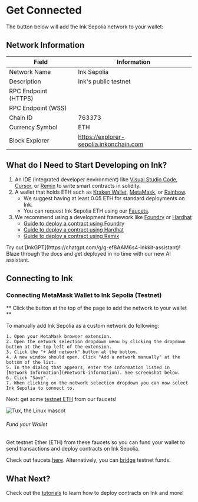 
# Get Connected

The button below will add the Ink Sepolia network to your wallet:

<AddNetworkButton />


## Network Information

| Field                | Information                                                    |
| -------------------- | -------------------------------------------------------------- |
| Network Name         | Ink Sepolia                                                    |
| Description          | Ink's public testnet                                           |
| RPC Endpoint (HTTPS) | <CopyableCode code="https://rpc-qnd-sepolia.inkonchain.com" /> |
| RPC Endpoint (WSS)   | <CopyableCode code="wss://rpc-qnd-sepolia.inkonchain.com" />    |
| Chain ID             | 763373                                                         |
| Currency Symbol      | ETH                                                            |
| Block Explorer       | https://explorer-sepolia.inkonchain.com                        |


## What do I Need to Start Developing on Ink?
1. An IDE (integrated developer environment) like [Visual Studio Code](https://code.visualstudio.com/), [Cursor](https://www.cursor.com), or [Remix](https://remix.ethereum.org/) to write smart contracts in solidity.
1. A wallet that holds ETH such as [Kraken Wallet](https://www.kraken.com/wallet), [MetaMask](https://metamask.io/), or [Rainbow](https://rainbow.me/).
    - We suggest having at least 0.05 ETH for standard deployments on Ink.
    - You can request Ink Sepolia ETH using our [Faucets](/quick-start/faucets).
1. We recommend using a development framework like [Foundry](https://book.getfoundry.sh/) or [Hardhat](https://hardhat.org/)
    - [Guide to deploy a contract using Foundry](/build/tutorials/deploying-a-smart-contract/foundry)
    - [Guide to deploy a contract using Hardhat](/build/tutorials/deploying-a-smart-contract/hardhat)
    - [Guide to deploy a contract using Remix](/build/tutorials/deploying-a-smart-contract/remix)

<Callout type="info" emoji="ℹ️">
Try out [InkGPT](https://chatgpt.com/g/g-ef8AAM6s4-inkkit-assistant)! Blaze through the docs and get deployed in no time with our new AI assistant.
</Callout>

## Connecting to Ink

### Connecting MetaMask Wallet to Ink Sepolia (Testnet)
** Click the button at the top of the page to add the network to your wallet **

To manually add Ink Sepolia as a custom network do following:

    1. Open your MetaMask browser extension.
    2. Open the network selection dropdown menu by clicking the dropdown button at the top left of the extension.
    3. Click the "+ Add network" button at the bottom.
    4. A new window should open. Click "Add a network manually" at the bottom of the list.
    5. In the dialog that appears, enter the information listed in [Network Information](#network-information). See screenshot below.
    6. Click "Save".
    7. When clicking on the network selection dropdown you can now select Ink Sepolia to connect to.

Next: get some [testnet ETH](/quick-start/faucets) from our faucets!

![Tux, the Linux mascot](../../images/add_network.png)

###### Fund your Wallet
Get testnet Ether (ETH) from these faucets so you can fund your wallet to send transactions and deploy contracts on Ink Sepolia.

Check out faucets [here](/quick-start/faucets). Alternatively, you can [bridge](/quick-start/faucets#bridging-funds-to-ink-sepolia) testnet funds.

## What Next?
Check out the [tutorials](/build/tutorials/deploying-a-smart-contract/foundry) to learn how to deploy contracts on Ink and more!
